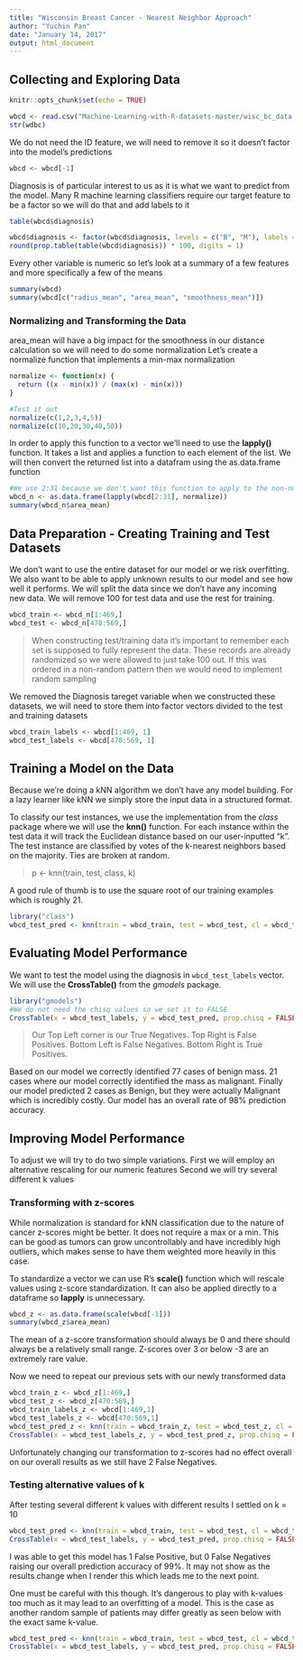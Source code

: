 ---
title: "Wisconsin Breast Cancer - Nearest Neighbor Approach"
author: "Yuchin Pan"
date: "January 14, 2017"
output: html_document
---
## Collecting and Exploring Data
```{r setup, include=FALSE}
knitr::opts_chunk$set(echo = TRUE)
```
```{r Wisconsin Breast Cancer, include = TRUE}
wbcd <- read.csv("Machine-Learning-with-R-datasets-master/wisc_bc_data.csv", stringsAsFactors = FALSE)
str(wdbc)
```

We do not need the ID feature, we will need to remove it so it doesn't factor into the model's predictions

```{r}
wbcd <- wbcd[-1]
```

Diagnosis is of particular interest to us as it is what we want to predict from the model.
Many R machine learning classifiers require our target feature to be a factor so we will do that and add labels to it

```{r}
table(wbcd$diagnosis)
```
```{r}
wbcd$diagnosis <- factor(wbcd$diagnosis, levels = c("B", "M"), labels = c("Benign", "Malignant"))
round(prop.table(table(wbcd$diagnosis)) * 100, digits = 1)
```

Every other variable is numeric so let's look at a summary of a few features and more specifically a few of the means

```{r}
summary(wbcd)
summary(wbcd[c("radius_mean", "area_mean", "smoothness_mean")])
```

### Normalizing and Transforming the Data

area_mean will have a big impact for the smoothness in our distance calculation so we will need to do some normalization
Let's create a normalize function that implements a min-max normalization

```{r}
normalize <- function(x) {
  return ((x - min(x)) / (max(x) - min(x)))
}

#Test it out
normalize(c(1,2,3,4,5))
normalize(c(10,20,30,40,50))
```

In order to apply this function to a vector we'll need to use the **lapply()** function. It takes a list and applies a function to each element of the list. We will then convert the returned list into a datafram using the as.data.frame function

```{r}
#We use 2:31 because we don't want this function to apply to the non-numeric catagory Diagnosis
wbcd_n <- as.data.frame(lapply(wbcd[2:31], normalize))
summary(wbcd_n$area_mean)
```

## Data Preparation - Creating Training and Test Datasets

We don't want to use the entire dataset for our model or we risk overfitting. We also want to be able to apply unknown results to our model and see how well it performs. We will split the data since we don't have any incoming new data. We will remove 100 for test data and use the rest for training.

```{r}
wbcd_train <- wbcd_n[1:469,]
wbcd_test <- wbcd_n[470:569,]
```

> When constructing test/training data it's important to remember each set is supposed to fully represent the data. These records are already randomized so we were allowed to just take 100 out. If this was ordered in a non-random pattern then we would need to implement random sampling

We removed the Diagnosis tareget variable when we constructed these datasets, we will need to store them into factor vectors divided to the test and training datasets

```{r}
wbcd_train_labels <- wbcd[1:469, 1]
wbcd_test_labels <- wbcd[470:569, 1]
```

## Training a Model on the Data

Because we're doing a kNN algorithm we don't have any model building. For a lazy learner like kNN we simply store the input data in a structured format. 

To classify our test instances, we use the implementation from the *class* package where we will use the **knn()** function. 
For each instance within the test data it will track the Euclidean distance based on our user-inputted "k". The test instance are classified by votes of the k-nearest neighbors based on the majority. Ties are broken at random.

> p <- knn(train, test, class, k)

A good rule of thumb is to use the square root of our training examples which is roughly 21.

```{r}
library("class")
wbcd_test_pred <- knn(train = wbcd_train, test = wbcd_test, cl = wbcd_train_labels, k = 21)
```

## Evaluating Model Performance

We want to test the model using the diagnosis in `wbcd_test_labels` vector. We will use the **CrossTable()** from the *gmodels* package.

```{r}
library("gmodels")
#We do not need the chisq values so we set it to FALSE
CrossTable(x = wbcd_test_labels, y = wbcd_test_pred, prop.chisq = FALSE)
```

> Our Top Left corner is our True Negatives. Top Right is False Positives. Bottom Left is False Negatives. Bottom Right is True Positives.

Based on our model we correctly identified 77 cases of benign mass. 21 cases where our model correctly identified the mass as malignant. Finally our model predicted 2 cases as Benign, but they were actually Malignant which is incredibly costly. Our model has an overall rate of 98% prediction accuracy.

## Improving Model Performance

To adjust we will try to do two simple variations. 
First we will employ an alternative rescaling for our numeric features
Second we will try several different k values

### Transforming with z-scores

While normalization is standard for kNN classification due to the nature of cancer z-scores might be better. It does not require a max or a min. This can be good as tumors can grow uncontrollably and have incredibly high outliers, which makes sense to have them weighted more heavily in this case. 

To standardize a vector we can use R's **scale()** function which will rescale values using z-score standardization. It can also be applied directly to a dataframe so **lapply** is unnecessary. 

```{r}
wbcd_z <- as.data.frame(scale(wbcd[-1]))
summary(wbcd_z$area_mean)
```

The mean of a z-score transformation should always be 0 and there should always be a relatively small range.
Z-scores over 3 or below -3 are an extremely rare value.

Now we need to repeat our previous sets with our newly transformed data

```{r}
wbcd_train_z <- wbcd_z[1:469,]
wbcd_test_z <- wbcd_z[470:569,]
wbcd_train_labels_z <- wbcd[1:469,1]
wbcd_test_labels_z <- wbcd[470:569,1]
wbcd_test_pred_z <- knn(train = wbcd_train_z, test = wbcd_test_z, cl = wbcd_train_labels_z, k = 21)
CrossTable(x = wbcd_test_labels_z, y = wbcd_test_pred_z, prop.chisq = FALSE)
```

Unfortunately changing our transformation to z-scores had no effect overall on our overall results as we still have 2 False Negatives. 

### Testing alternative values of k

After testing several different k values with different results I settled on k = 10

```{r}
wbcd_test_pred <- knn(train = wbcd_train, test = wbcd_test, cl = wbcd_train_labels, k = 10)
CrossTable(x = wbcd_test_labels, y = wbcd_test_pred, prop.chisq = FALSE)
```

I was able to get this model has 1 False Positive, but 0 False Negatives raising our overall prediction accuracy of 99%. It may not show as the results change when I render this which leads me to the next point.

One must be careful with this though. It's dangerous to play with k-values too much as it may lead to an overfitting of a model. This is the case as another random sample of patients may differ greatly as seen below with the exact same k-value.

```{r}
wbcd_test_pred <- knn(train = wbcd_train, test = wbcd_test, cl = wbcd_train_labels, k = 10)
CrossTable(x = wbcd_test_labels, y = wbcd_test_pred, prop.chisq = FALSE)
```